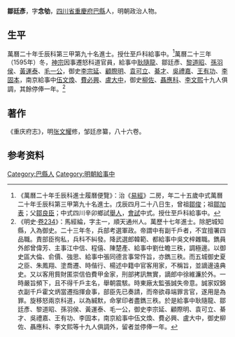 {{明清人物信息框
| 姓名 = 鄒廷彥
| 原名 =
| 圖片名稱= 
| 圖片大小 =
| 圖片說明 = 
| 最高職務 = 戶科給事中
| 國家 = 大明 
| 爵位 =
| 籍貫 = [[四川省|四川省]][[重慶府|重慶府]][[巴縣|巴縣]]
| 族裔 = 
| 旗籍 = 
| 字號 = 
| 諡號 =
| 出生日期 = 戊辰四月二十八日
| 出生地點 =
| 逝世日期 = 
| 逝世地點 =
| 墓葬 =
| 配偶 = 
| 親屬 = 曾祖[[鄒俊|鄒俊]]，祖[[鄒加表|鄒加表]]，父[[鄒良臣|鄒良臣]]
| 出身 =
* 萬曆二十年壬辰科同進士出身
| 經歷 =
| 著作 =  
}}
'''鄒廷彥'''{{BD|1568年||1627年||}}，字'''念劬'''，[[四川省|四川省]][[重慶府|重慶府]][[巴縣|巴縣]]人，明朝政治人物。

== 生平 ==
萬曆二十年壬辰科第三甲第九十名進士。授仕至戶科給事中。<ref>《萬曆二十年壬辰科進士履曆便覽》：治《[[易經|易經]]》二房，年二十五歲中式萬曆二十年壬辰科第三甲第九十名進士。戊辰四月二十八日生，曾祖[[鄒俊|鄒俊]]；祖[[鄒加表|鄒加表]]；父[[鄒良臣|鄒良臣]]；中式四川辛卯鄉試[[舉人|舉人]]，[[會試|會試]]中式。授仕至戶科給事中。</ref>萬曆二十三年（1595年）冬，[[明神宗|神宗]]因事遷怒科道官員，給事中[[耿隨龍|耿隨龍]]、鄒廷彥、[[黎道昭|黎道昭]]、[[孫羽侯|孫羽侯]]、[[黃運泰|黃運泰]]、[[毛一公|毛一公]]，御史[[李宗延|李宗延]]、[[顧際明|顧際明]]、[[袁可立|袁可立]]、[[綦才|綦才]]、[[吳禮嘉|吳禮嘉]]、[[王有功|王有功]]、[[李固本|李固本]]，南京給事中[[伍文煥|伍文煥]]、[[費必興|費必興]]、[[盧大中|盧大中]]，御史[[柳佐|柳佐]]、[[聶應科|聶應科]]、[[李文熙|李文熙]]十九人俱調，其餘停俸一年。<ref>《明史·[[s:明史/卷234|卷234]]》：馬經綸，字主一，順天通州人。萬歷十七年進士。除肥城知縣，入為御史。二十三年冬，兵部考選軍政。帝謂中有副千戶者，不宜擅署四品職。責部臣徇私，兵科不糾發。降武選郎韓範、都給事中吳文梓雜職。鐫員外郎曾偉芳、主事江中信、程僖、陳楚產、給事中劉仕瞻三秩，調極邊。以御史區大倫、俞價、強思、給事中張同德言事常忤旨，亦鐫三秩。而五城御史夏之臣、朱鳳翔、塗喬遷、時偕行、楊述中籍中官客用家，不稱旨，並謫邊遠典史。又以客用貲財匿崇信伯費甲金家，刑部拷訊無實，謫郎中徐維濂於外。一時嚴旨頻下，且不得千戶主名，舉朝震駭。時東廠太監張誠失帝意。誠家奴錦衣副千戶霍文炳當遷指揮僉事，部臣先已奏請，而帝欲尋端罪言官，遂用是為罪。旋移怒兩京科道，以為緘默，命掌印者盡鐫三秩。於是給事中耿隨龍、鄒廷彥、黎道昭、孫羽侯、黃運泰、毛一公，御史李宗延、顧際明、袁可立、綦才、吳禮嘉、王有功、李固本，南京給事中伍文煥、費必興、盧大中，御史柳佐、聶應科、李文熙等十九人俱調外，留者並停俸一年。</ref>

==著作==
《重庆府志》，明[[张文耀|张文耀]]修，邹廷彦纂，八十六卷。

== 参考资料 ==
{{reflist}}

{{萬曆二十年壬辰科殿试金榜}}

{{Authority control}}

{{DEFAULTSORT:Zou鄒}}

[[Category:巴縣人|Category:巴縣人]]
[[Category:明朝給事中|Category:明朝給事中]]


{{明朝人物小作品}}